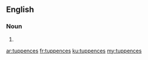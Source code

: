 ==English==

===Noun===
{{head|en|plural}}

# {{plural of|tuppence|lang=en|nocat=1}}

[[ar:tuppences]]
[[fr:tuppences]]
[[ku:tuppences]]
[[my:tuppences]]